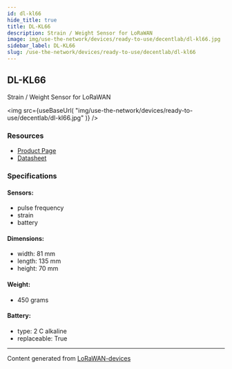 ```yaml
---
id: dl-kl66
hide_title: true
title: DL-KL66
description: Strain / Weight Sensor for LoRaWAN
image: img/use-the-network/devices/ready-to-use/decentlab/dl-kl66.jpg
sidebar_label: DL-KL66
slug: /use-the-network/devices/ready-to-use/decentlab/dl-kl66
---
```



## DL-KL66

Strain / Weight Sensor for LoRaWAN

<img
src={useBaseUrl(
"img/use-the-network/devices/ready-to-use/decentlab/dl-kl66.jpg"
)}
/>

### Resources

- [Product Page](https://www.decentlab.com/products/strain-/-weight-sensor-for-lorawan)
- [Datasheet](https://cdn.decentlab.com/download/datasheets/Decentlab-DL-KL66-datasheet.pdf)

### Specifications

#### Sensors:
- pulse frequency
- strain
- battery
#### Dimensions:
- width: 81 mm
- length: 135 mm
- height: 70 mm
#### Weight: 
- 450 grams
#### Battery: 
- type: 2 C alkaline
- replaceable: True



---
Content generated from [LoRaWAN-devices](https://github.com/TheThingsNetwork/lorawan-devices)